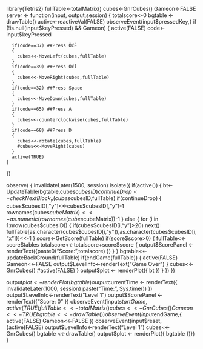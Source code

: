 library(Tetris2)
fullTable<-totalMatrix()
cubes<-GnrCubes()
Gameon<-FALSE
server <- function(input, output,session) {
  totalscore<-0
  bgtable <-drawTable()
  active<-reactiveVal(FALSE)
  observeEvent(input$pressedKey,{
    if (!is.null(input$keyPressed) && Gameon)
    {
      active(FALSE)
      code<-input$keyPressed

      if(code==37) ##Press ÔćÉ
      {
        cubes<<-MoveLeft(cubes,fullTable)
      }
      if(code==39) ##Press Ôćĺ
      {
        cubes<<-MoveRight(cubes,fullTable)
      }
      if(code==32) ##Press Space
      {
        cubes<<-MoveDown(cubes,fullTable)
      }
      if(code==65) ##Press A
      {
        cubes<<-counterclockwise(cubes,fullTable)
      }
      if(code==68) ##Press D
      {
        cubes<<-rotate(cubes,fullTable)
        #cubes<<-MoveRight(cubes)
      }
      active(TRUE)
    }
  })

  observe(
    {
      invalidateLater(1500, session)
      isolate({
        if(active())
        {
          bt<-UpdateTable(bgtable,cubes$cubesID)
          continueDrop<-checkNextBlock_y(cubes$cubesID,fullTable)
          if(continueDrop)
          {
            cubes$cubesID[,"y"]<<-cubes$cubesID[,"y"]-1
            rownames(cubes$cubeMatrix)<<-as.numeric(rownames(cubes$cubeMatrix))-1
          }
          else
          {
            for (i in 1:nrow(cubes$cubesID))
            {
              if(cubes$cubesID[i,"y"]>20)
                next()
              fullTable[as.character(cubes$cubesID[i,"y"]),as.character(cubes$cubesID[i,"x"])]<<-1
            }
            score<-GetScore(fullTable)
            if(score$score>0)
            {
              fullTable<<-score$tables
              totalscore<<-totalscore+score$score
              {
                output$ScorePanel <- renderText({paste0("Score: ",totalscore)   })
              }
            }
            bgtable<<-updateBackGround(fullTable)
            if(endGame(fullTable))
            {
              active(FALSE)
              Gameon<<-FALSE
              output$LevelInfo<-renderText("Game Over")
            }
            cubes<<-GnrCubes()
            #active(FALSE)
          }
          output$plot <- renderPlot({
            bt
          })
        }
      })
    })


  output$plot <- renderPlot({
    bgtable
  })
  output$currentTime <- renderText({
    invalidateLater(1000, session)
    paste("Time: ", Sys.time())
  })
  output$LevelInfo<-renderText("Level 1")
  output$ScorePanel <- renderText({"Score: 0"  })
  observeEvent(input$startGame,{active(TRUE)
    fullTable<<-totalMatrix()
    cubes<<-GnrCubes()
    Gameon<<-TRUE
    bgtable <<-drawTable()})
  observeEvent(input$endGame,{
    active(FALSE)
    Gameon<<-FALSE
    })
  observeEvent(input$reset,{active(FALSE)
    output$LevelInfo<-renderText("Level 1")
    cubes<<-GnrCubes()
    bgtable <<-drawTable()
    output$plot <- renderPlot({
      bgtable
    })})
}


